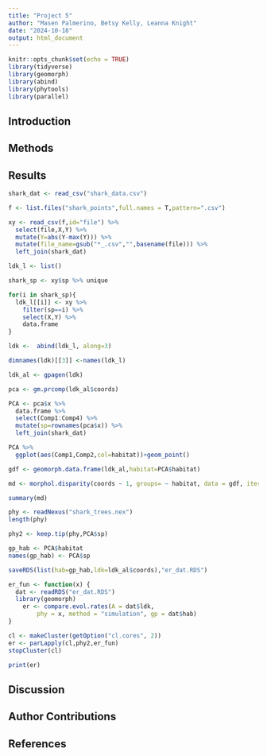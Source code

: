 ```yaml
---
title: "Project 5"
author: "Masen Palmerino, Betsy Kelly, Leanna Knight"
date: "2024-10-18"
output: html_document
---
```


```r
knitr::opts_chunk$set(echo = TRUE)
library(tidyverse)
library(geomorph)
library(abind)
library(phytools)
library(parallel)
```

## Introduction

## Methods

## Results

```r
shark_dat <- read_csv("shark_data.csv")

f <- list.files("shark_points",full.names = T,pattern=".csv")

xy <- read_csv(f,id="file") %>% 
  select(file,X,Y) %>% 
  mutate(Y=abs(Y-max(Y))) %>% 
  mutate(file_name=gsub("*_.csv","",basename(file))) %>% 
  left_join(shark_dat) 

ldk_l <- list()

shark_sp <- xy$sp %>% unique

for(i in shark_sp){
  ldk_l[[i]] <- xy %>% 
    filter(sp==i) %>% 
    select(X,Y) %>% 
    data.frame
}

ldk <-  abind(ldk_l, along=3)

dimnames(ldk)[[3]] <-names(ldk_l)
```

```r
ldk_al <- gpagen(ldk)
```

```r
pca <- gm.prcomp(ldk_al$coords)

PCA <- pca$x %>% 
  data.frame %>% 
  select(Comp1:Comp4) %>% 
  mutate(sp=rownames(pca$x)) %>% 
  left_join(shark_dat)

PCA %>% 
  ggplot(aes(Comp1,Comp2,col=habitat))+geom_point()
```

```r
gdf <- geomorph.data.frame(ldk_al,habitat=PCA$habitat)

md <- morphol.disparity(coords ~ 1, groups= ~ habitat, data = gdf, iter = 10000, print.progress = FALSE)

summary(md)
```

```r
phy <- readNexus("shark_trees.nex")
length(phy)

phy2 <- keep.tip(phy,PCA$sp)

gp_hab <- PCA$habitat
names(gp_hab) <- PCA$sp

saveRDS(list(hab=gp_hab,ldk=ldk_al$coords),"er_dat.RDS")
```

```r
er_fun <- function(x) {
  dat <- readRDS("er_dat.RDS")
  library(geomorph)
    er <- compare.evol.rates(A = dat$ldk,
        phy = x, method = "simulation", gp = dat$hab)
}

cl <- makeCluster(getOption("cl.cores", 2))
er <- parLapply(cl,phy2,er_fun)
stopCluster(cl)

print(er)
```
## Discussion

## Author Contributions 

## References


